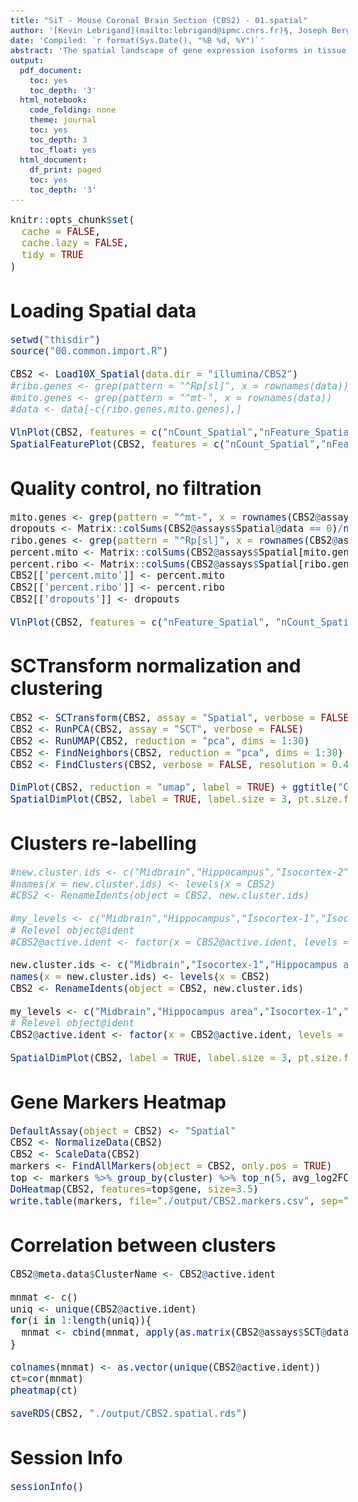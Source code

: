 ```yaml
---
title: "SiT - Mouse Coronal Brain Section (CBS2) - 01.spatial"
author: '[Kevin Lebrigand](mailto:lebrigand@ipmc.cnrs.fr)§, Joseph Bergenstråhle §, Kim Thrane §, Annelie Mollbrink, Pascal Barbry, Rainer Waldmann and Joakim Lundeberg'
date: 'Compiled: `r format(Sys.Date(), "%B %d, %Y")`'
abstract: 'The spatial landscape of gene expression isoforms in tissue sections.'
output:
  pdf_document:
    toc: yes
    toc_depth: '3'
  html_notebook:
    code_folding: none
    theme: journal
    toc: yes
    toc_depth: 3
    toc_float: yes
  html_document:
    df_print: paged
    toc: yes
    toc_depth: '3'
---
```


<style type="text/css">

body, td {
   font-size: 15px;
}
code.r{
  font-size: 15px;
}
pre {
  font-size: 15px
}
</style>

```r
knitr::opts_chunk$set(
  cache = FALSE,
  cache.lazy = FALSE,
  tidy = TRUE
)
```

# Loading Spatial data

```r

setwd("thisdir")
source("00.common.import.R")

CBS2 <- Load10X_Spatial(data.dir = "illumina/CBS2")
#ribo.genes <- grep(pattern = "^Rp[sl]", x = rownames(data))
#mito.genes <- grep(pattern = "^mt-", x = rownames(data))
#data <- data[-c(ribo.genes,mito.genes),]

VlnPlot(CBS2, features = c("nCount_Spatial","nFeature_Spatial"), pt.size = 0.1) + NoLegend() + ggtitle("CBS2 nCount_Spatial")
SpatialFeaturePlot(CBS2, features = c("nCount_Spatial","nFeature_Spatial"), pt.size.factor = 2) + theme(legend.position = "right") + ggtitle("CBS2 nCount_Spatial")

```

# Quality control, no filtration

```r

mito.genes <- grep(pattern = "^mt-", x = rownames(CBS2@assays$Spatial), value = TRUE)
dropouts <- Matrix::colSums(CBS2@assays$Spatial@data == 0)/nrow(CBS2@assays$Spatial)
ribo.genes <- grep(pattern = "^Rp[sl]", x = rownames(CBS2@assays$Spatial), value = TRUE)
percent.mito <- Matrix::colSums(CBS2@assays$Spatial[mito.genes, ])/Matrix::colSums(CBS2@assays$Spatial)
percent.ribo <- Matrix::colSums(CBS2@assays$Spatial[ribo.genes, ])/Matrix::colSums(CBS2@assays$Spatial)
CBS2[['percent.mito']] <- percent.mito
CBS2[['percent.ribo']] <- percent.ribo
CBS2[['dropouts']] <- dropouts

VlnPlot(CBS2, features = c("nFeature_Spatial", "nCount_Spatial","dropouts","percent.ribo","percent.mito"), ncol=5, cols = "lightsteelblue3")

```

# SCTransform normalization and clustering

```r

CBS2 <- SCTransform(CBS2, assay = "Spatial", verbose = FALSE)
CBS2 <- RunPCA(CBS2, assay = "SCT", verbose = FALSE)
CBS2 <- RunUMAP(CBS2, reduction = "pca", dims = 1:30)
CBS2 <- FindNeighbors(CBS2, reduction = "pca", dims = 1:30)
CBS2 <- FindClusters(CBS2, verbose = FALSE, resolution = 0.4)

DimPlot(CBS2, reduction = "umap", label = TRUE) + ggtitle("CBS2")
SpatialDimPlot(CBS2, label = TRUE, label.size = 3, pt.size.factor = 1.6) + ggtitle("CBS2")

```

# Clusters re-labelling

```r

#new.cluster.ids <- c("Midbrain","Hippocampus","Isocortex-2","Entorhinal area","Olfactory area","Fiber tracts","CA1/CA2","Isocortex-1","Optic nerve","Hypothalamus","Thalamus","DG-sg","RSPv2","CA3sp")
#names(x = new.cluster.ids) <- levels(x = CBS2)
#CBS2 <- RenameIdents(object = CBS2, new.cluster.ids)

#my_levels <- c("Midbrain","Hippocampus","Isocortex-1","Isocortex-2","Entorhinal area","Olfactory area","RSPv2","Fiber tracts","Optic nerve","Hypothalamus","Thalamus","DG-sg","CA1/CA2","CA3sp")
# Relevel object@ident
#CBS2@active.ident <- factor(x = CBS2@active.ident, levels = my_levels)

new.cluster.ids <- c("Midbrain","Isocortex-1","Hippocampus area","Isocortex-1","Olfactory area","Fiber tracts", "CA1/CA2", "Isocortex-2", "Hippocampus area", "Hypothalamus", "Thalamus", "DG", "Retrosplenial area", "CA3")
names(x = new.cluster.ids) <- levels(x = CBS2)
CBS2 <- RenameIdents(object = CBS2, new.cluster.ids)

my_levels <- c("Midbrain","Hippocampus area","Isocortex-1","Isocortex-2","Olfactory area","Fiber tracts","Retrosplenial area","CA1/CA2","Thalamus","Hypothalamus","CA3","DG")
# Relevel object@ident
CBS2@active.ident <- factor(x = CBS2@active.ident, levels = my_levels)

SpatialDimPlot(CBS2, label = TRUE, label.size = 3, pt.size.factor = 1.6) + ggtitle("CBS2")

```

# Gene Markers Heatmap

```r

DefaultAssay(object = CBS2) <- "Spatial"
CBS2 <- NormalizeData(CBS2)
CBS2 <- ScaleData(CBS2)
markers <- FindAllMarkers(object = CBS2, only.pos = TRUE)
top <- markers %>% group_by(cluster) %>% top_n(5, avg_log2FC)
DoHeatmap(CBS2, features=top$gene, size=3.5)
write.table(markers, file="./output/CBS2.markers.csv", sep=",")

```

# Correlation between clusters

```r

CBS2@meta.data$ClusterName <- CBS2@active.ident

mnmat <- c()
uniq <- unique(CBS2@active.ident)
for(i in 1:length(uniq)){
  mnmat <- cbind(mnmat, apply(as.matrix(CBS2@assays$SCT@data[, CBS2@meta.data$ClusterName==uniq[i]]), 1, mean))
}

colnames(mnmat) <- as.vector(unique(CBS2@active.ident))
ct=cor(mnmat)
pheatmap(ct)

saveRDS(CBS2, "./output/CBS2.spatial.rds")

```

# Session Info

```r
sessionInfo()
```

